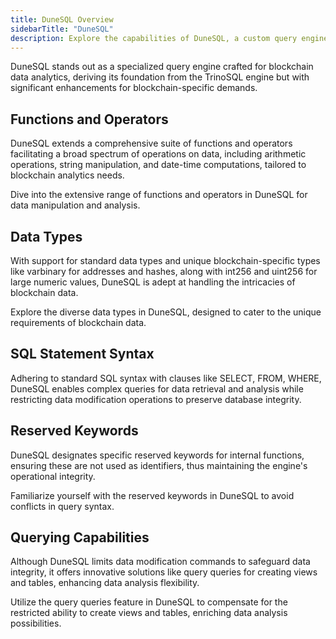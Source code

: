 ```yaml
---
title: DuneSQL Overview
sidebarTitle: "DuneSQL"
description: Explore the capabilities of DuneSQL, a custom query engine optimized for blockchain data, leveraging a TrinoSQL fork.
---
```


DuneSQL stands out as a specialized query engine crafted for blockchain data analytics, deriving its foundation from the TrinoSQL engine but with significant enhancements for blockchain-specific demands.

## Functions and Operators

DuneSQL extends a comprehensive suite of functions and operators facilitating a broad spectrum of operations on data, including arithmetic operations, string manipulation, and date-time computations, tailored to blockchain analytics needs.

<CardGroup cols={2}>
  <Card
    title="Functions and Operators"
    icon="function"
    iconType="duotone"
    href="/query-app/query-engine/Functions-and-operators/"
  >
    Dive into the extensive range of functions and operators in DuneSQL for data
    manipulation and analysis.
  </Card>
</CardGroup>

## Data Types

With support for standard data types and unique blockchain-specific types like varbinary for addresses and hashes, along with int256 and uint256 for large numeric values, DuneSQL is adept at handling the intricacies of blockchain data.

<CardGroup cols={2}>
  <Card
    title="Data Types"
    icon="database"
    iconType="duotone"
    href="/query-app/query-engine/datatypes.mdx"
  >
    Explore the diverse data types in DuneSQL, designed to cater to the unique
    requirements of blockchain data.
  </Card>
</CardGroup>

## SQL Statement Syntax

Adhering to standard SQL syntax with clauses like SELECT, FROM, WHERE, DuneSQL enables complex queries for data retrieval and analysis while restricting data modification operations to preserve database integrity.

## Reserved Keywords

DuneSQL designates specific reserved keywords for internal functions, ensuring these are not used as identifiers, thus maintaining the engine's operational integrity.

<CardGroup cols={2}>
  <Card
    title="Reserved Keywords"
    icon="lock"
    iconType="duotone"
    href="/query-app/query-engine/reserved-keywords"
  >
    Familiarize yourself with the reserved keywords in DuneSQL to avoid
    conflicts in query syntax.
  </Card>
</CardGroup>

## Querying Capabilities

Although DuneSQL limits data modification commands to safeguard data integrity, it offers innovative solutions like query queries for creating views and tables, enhancing data analysis flexibility.

<CardGroup cols={2}>
  <Card
    title="Querying Queries"
    icon="search"
    iconType="duotone"
    href="/query-app/query-engine/query-a-query"
  >
    Utilize the query queries feature in DuneSQL to compensate for the
    restricted ability to create views and tables, enriching data analysis
    possibilities.
  </Card>
</CardGroup>
